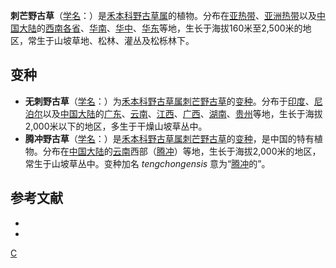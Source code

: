 {{Speciesbox 
| genus = Arundinella
| species = setosa
| authority = Trin.
| subdivision_ranks =[[变种|变种]]
| subdivision =
* 刺芒野古草 ''A. s.'' var. ''setosa''
* [[无刺野古草|无刺野古草]] ''A. s.'' var. ''esetosa''
* [[腾冲野古草|腾冲野古草]] ''A. s.'' var. ''tengchongensis''
}}

'''刺芒野古草'''（[[学名|学名]]：{{lang|la|''Arundinella setosa''}}）是[[禾本科|禾本科]][[野古草属|野古草属]]的植物。分布在[[亚热带|亚热带]]、[[亚洲热带|亚洲热带]]以及[[中国大陆|中国大陆]]的[[西南各省|西南各省]]、[[华南|华南]]、[[华中|华中]]、[[华东|华东]]等地，生长于海拔160米至2,500米的地区，常生于山坡草地、松林、灌丛及松栎林下。

== 变种 ==
* '''无刺野古草'''（[[学名|学名]]：{{lang|la|''Arundinella setosa'' var. ''esetosa''}}）为[[禾本科|禾本科]][[野古草属|野古草属]][[刺芒野古草|刺芒野古草]]的[[变种|变种]]。分布于[[印度|印度]]、[[尼泊尔|尼泊尔]]以及[[中国大陆|中国大陆]]的[[广东|广东]]、[[云南|云南]]、[[江西|江西]]、[[广西|广西]]、[[湖南|湖南]]、[[贵州|贵州]]等地，生长于海拔2,000米以下的地区，多生于干燥山坡草丛中。
* '''腾冲野古草'''（[[学名|学名]]：{{lang|la|''Arundinella setosa'' var. ''tengchongensis''}}）是[[禾本科|禾本科]][[野古草属|野古草属]][[刺芒野古草|刺芒野古草]]的[[变种|变种]]，是中国的特有植物。分布在[[中国大陆|中国大陆]]的[[云南|云南]]西部（[[腾冲|腾冲]]）等地，生长于海拔2,000米的地区，常生于山坡草丛中。变种加名 ''tengchongensis'' 意为“[[腾冲|腾冲]]的”。

== 参考文献 ==
<div class="references-small">
* {{FRPS}}
* {{cite web| url =http://www.bioinfo.cn/db05/KmzwSpecies.php?action=view&id=10122| title =刺芒野古草(原变种)| work =《中国高等植物数据库全库》| publisher =中国科学院微生物研究所| author =昆明植物研究所| accessdate =2009-02-24| deadurl =yes| archiveurl =https://web.archive.org/web/20160305040435/http://www.bioinfo.cn/db05/KmzwSpecies.php?action=view&id=10122| archivedate =2016-03-05}}
</div>
{{Taxonbar|from=Q10898669}}

{{DEFAULTSORT:Arundinella setosa}}
[[Category:野古草属|C]]